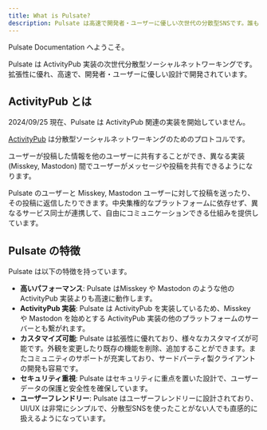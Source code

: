 ```yaml
---
title: What is Pulsate?
description: Pulsate は高速で開発者・ユーザーに優しい次世代の分散型SNSです。誰もが気軽に情報を共有しより公平でオープンなデジタル空間を提供します。
---
```



Pulsate Documentation へようこそ。

Pulsate は ActivityPub 実装の次世代分散型ソーシャルネットワーキングです。拡張性に優れ、高速で、開発者・ユーザーに優しい設計で開発されています。

## ActivityPub とは

<Aside type="note" title="Pulsate における ActivityPub 実装について">
  2024/09/25 現在、Pulsate は ActivityPub 関連の実装を開始していません。
</Aside>

[ActivityPub](https://w3c.github.io/activitypub/) は分散型ソーシャルネットワーキングのためのプロトコルです。

ユーザーが投稿した情報を他のユーザーに共有することができ、異なる実装 (Misskey, Mastodon) 間でユーザーがメッセージや投稿を共有できるようになります。

Pulsate のユーザーと Misskey, Mastodon ユーザーに対して投稿を送ったり、その投稿に返信したりできます。中央集権的なプラットフォームに依存せず、異なるサービス同士が連携して、自由にコミュニケーションできる仕組みを提供しています。

## Pulsate の特徴

Pulsate は以下の特徴を持っています。

- **高いパフォーマンス**: Pulsate はMisskey や Mastodon のような他の ActivityPub 実装よりも高速に動作します。
- **ActivityPub 実装**: Pulsate は ActivityPub を実装しているため、Misskey や Mastodon を始めとする ActivityPub 実装の他のプラットフォームのサーバーとも繋がれます。
- **カスタマイズ可能**: Pulsate は拡張性に優れており、様々なカスタマイズが可能です。外観を変更したり既存の機能を削除、追加することができます。またコミュニティのサポートが充実しており、サードパーティ製クライアントの開発も容易です。
- **セキュリティ重視**: Pulsate はセキュリティに重点を置いた設計で、ユーザーデータの保護と安全性を確保しています。
- **ユーザーフレンドリー**: Pulsate はユーザーフレンドリーに設計されており、UI/UX は非常にシンプルで、分散型SNSを使ったことがない人でも直感的に扱えるようになっています。
